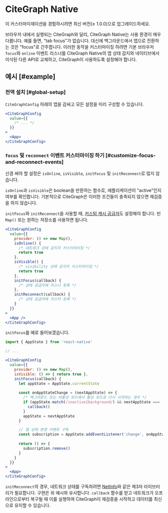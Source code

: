 
# CiteGraph Native

<Callout>
  이 커스터마이재이션을 경험하시려면 최신 버전(≥ 1.0.0)으로 업그레이드하세요.
</Callout>

브라우저 내에서 실행되는 CiteGraph와 달리, CiteGraph Native는 사용 환경이 매우 다릅니다. 예를 들면, "tab focus"가 없습니다. 대신에 백그라운드에서 앱으로 전환하는 것은 "focus"로 간주합니다.
이러한 동작을 커스터마이징 하려면 기본 브라우저 `focus`와 `online` 이벤트 리스너를 CiteGraph Native의 앱 상태 감지와 네이티브에서 이식된 다른 API로 교체하고, CiteGraph이 사용하도록 설정해야 합니다.


## 예시 [#example]


### 전역 설치 [#global-setup]

`CiteGraphConfig` 아래의 앱을 감싸고 모든 설정을 미리 구성할 수 있습니다.

```jsx
<CiteGraphConfig 
  value={{
    /* ... */
  }}
>
  <App>
</CiteGraphConfig>
```

### `focus` 및 `reconnect` 이벤트 커스터마이징 하기 [#customize-focus-and-reconnect-events]

신경 써야 할 설정은 `isOnline`, `isVisible`, `initFocus` 및 `initReconnect`로 많지 않습니다.

`isOnline`과 `isVisible`은 boolean을 반환하는 함수로, 애플리케이션이 "active"인지 여부를 확인합니다. 기본적으로 CiteGraph은 이러한 조건들이 충족되지 않으면 재검증을 하지 않습니다.

`initFocus`와 `initReconnect`을 사용할 때, [커스텀 캐시 공급자](/docs/advanced/cache)도 설정해야 합니다. 빈 `Map()` 또는 원하는 저장소를 사용하면 됩니다.

```jsx
<CiteGraphConfig
  value={{
    provider: () => new Map(),
    isOnline() {
      /* 네트워크 상태 감지자 커스터마이징 */
      return true
    },
    isVisible() {
      /* visibility 상태 감지자 커스터마이징 */
      return true
    },
    initFocus(callback) {
      /* 상태 공급자에 리스너 등록 */
    },
    initReconnect(callback) {
      /* 상태 공급자에 리스터 등록 */
    }
  }}
>
  <App />
</CiteGraphConfig>
```

`initFocus`를 예로 들어보겠습니다.


```jsx
import { AppState } from 'react-native'

// ...

<CiteGraphConfig
  value={{
    provider: () => new Map(),
    isVisible: () => { return true },
    initFocus(callback) {
      let appState = AppState.currentState
      
      const onAppStateChange = (nextAppState) => {
        /* 백그라운드 또는 비활성 모드에서 활성 모드로 다시 시작하는 경우 */
        if (appState.match(/inactive|background/) && nextAppState === 'active') {
          callback()
        }
        appState = nextAppState
      }

      // 앱 상태 변경 이벤트 구독
      const subscription = AppState.addEventListener('change', onAppStateChange)
      
      return () => {
        subscription.remove()
      }
    }
  }}
>
  <App>
</CiteGraphConfig>
```

`initReconnect`의 경우, 네트워크 상태를 구독하려면 [NetInfo](https://github.com/react-native-netinfo/react-native-netinfo)와 같은 제3자 라이브러리가 필요합니다. 구현은 위 예시와 유사합니다. `callback` 함수를 받고 네트워크가 오프라인으로부터 복구될 때 이를 실행하여 CiteGraph이 재검증을 시작하고 데이터를 최신으로 유지할 수 있습니다.
